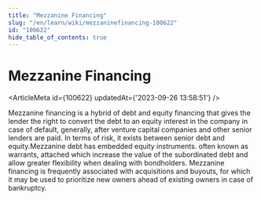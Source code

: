 ```yaml
---
title: "Mezzanine Financing"
slug: "/en/learn/wiki/mezzaninefinancing-100622"
id: "100622"
hide_table_of_contents: true
---
```



# Mezzanine Financing

<ArticleMeta id={100622} updatedAt={'2023-09-26 13:58:51'} />
<div className='border-solid border-b border-t-0 my-4 border-[var(--ifm-color-gray-300)]' />

Mezzanine financing is a hybrid of debt and equity financing that gives the lender the right to convert the debt to an equity interest in the company in case of default, generally, after venture capital companies and other senior lenders are paid. In terms of risk, it exists between senior debt and equity.Mezzanine debt has embedded equity instruments. often known as warrants, attached which increase the value of the subordinated debt and allow greater flexibility when dealing with bondholders. Mezzanine financing is frequently associated with acquisitions and buyouts, for which it may be used to prioritize new owners ahead of existing owners in case of bankruptcy.
